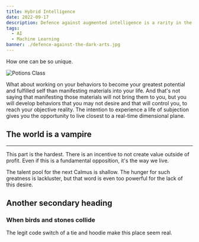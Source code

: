 ```yaml
---
title: Hybrid Intelligence
date: 2022-09-17
description: Defence against augmented intelligence is a rarity in the world of general intelligence fans.
tags:
  - AI
  - Machine Learning
banner: ./defence-against-the-dark-arts.jpg
---
```


How one can be so unique.

![Potions Class](./potions.jpg)

What about working on your behaviors to become your greatest potential and fulfilled self than manifesting materials into your life. And that's not saying that manifesting those materials will not bring them to you, but you will develop behaviors that you may not desire and that will control you, to reach your objective reality. The intention to experience a life of subjection gives you the opportunity to live closest to a real-time dimensional plane.
## The world is a vampire

---
This part is the hardest. There is an incentive to not create value outside of profit. Even if this is a fundamental opposition, it's the way we live.


The talent pool for the next Calmus is shallow. The hunger for such greatness is lackluster, but that word is even too powerful for the lack of this desire.
## Another secondary heading

### When birds and stones collide

The legit code switch of a tie and hoodie make this place seem real.
